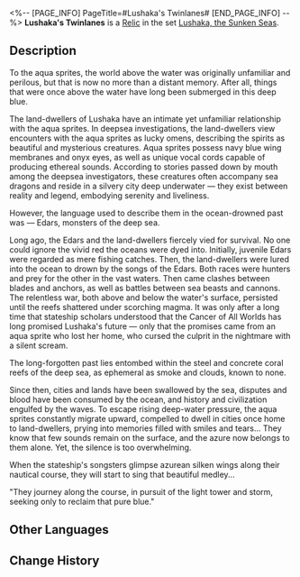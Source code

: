 <%-- [PAGE_INFO]
PageTitle=#Lushaka's Twinlanes#
[END_PAGE_INFO] --%>
{{Relic Infobox
|id        = 63176
|image     = Item Lushaka's Twinlanes.png{{subst:void|<!--$UPLOAD:<<SpriteOutput/RelicFigures/IconRelic_317_6.png>-<Item Lushaka's Twinlanes.png>-<Relic Icons>>-->}}
|set       = Lushaka, the Sunken Seas
|piece     = Planar Sphere
|mentions  = 
}}
{{Description|On the boundless horizon, even the faintest mark can shatter this silence. The navigational lanes bear the history of the crew while the aqua sprites pursue hope along the water currents.}}
'''Lushaka's Twinlanes''' is a [[Relic]] in the set [[Lushaka, the Sunken Seas]].

==Description==
To the aqua sprites, the world above the water was originally unfamiliar and perilous, but that is now no more than a distant memory. After all, things that were once above the water have long been submerged in this deep blue.

The land-dwellers of Lushaka have an intimate yet unfamiliar relationship with the aqua sprites. In deepsea investigations, the land-dwellers view encounters with the aqua sprites as lucky omens, describing the spirits as beautiful and mysterious creatures. Aqua sprites possess navy blue wing membranes and onyx eyes, as well as unique vocal cords capable of producing ethereal sounds. According to stories passed down by mouth among the deepsea investigators, these creatures often accompany sea dragons and reside in a silvery city deep underwater &mdash; they exist between reality and legend, embodying serenity and liveliness.

However, the language used to describe them in the ocean-drowned past was &mdash; Edars, monsters of the deep sea.

Long ago, the Edars and the land-dwellers fiercely vied for survival. No one could ignore the vivid red the oceans were dyed into. Initially, juvenile Edars were regarded as mere fishing catches. Then, the land-dwellers were lured into the ocean to drown by the songs of the Edars. Both races were hunters and prey for the other in the vast waters. Then came clashes between blades and anchors, as well as battles between sea beasts and cannons. The relentless war, both above and below the water's surface, persisted until the reefs shattered under scorching magma. It was only after a long time that stateship scholars understood that the Cancer of All Worlds has long promised Lushaka's future &mdash; only that the promises came from an aqua sprite who lost her home, who cursed the culprit in the nightmare with a silent scream.

The long-forgotten past lies entombed within the steel and concrete coral reefs of the deep sea, as ephemeral as smoke and clouds, known to none.

Since then, cities and lands have been swallowed by the sea, disputes and blood have been consumed by the ocean, and history and civilization engulfed by the waves. To escape rising deep-water pressure, the aqua sprites constantly migrate upward, compelled to dwell in cities once home to land-dwellers, prying into memories filled with smiles and tears... They know that few sounds remain on the surface, and the azure now belongs to them alone. Yet, the silence is too overwhelming.

When the stateship's songsters glimpse azurean silken wings along their nautical course, they will start to sing that beautiful medley...

"They journey along the course, in pursuit of the light tower and storm, seeking only to reclaim that pure blue."

==Other Languages==
{{Other Languages
|en   = Lushaka's Twinlanes
|zhs  = 露莎卡的双生航道
|zht  = 露莎卡的雙生航道
|ja   = ルサカの{{Rubi|双生航路|そうせいこうろ}}
|ko   = 루샤카의 쌍생 항로
|es   = Rutas náuticas simbióticas de Lushaka
|fr   = Routes maritimes jumelles de Lushaka
|ru   = Симбиотический фарватер Русалки
|th   = Lushaka's Twinlanes
|vi   = Đường Bay Đôi Lushaka
|de   = Die symbiotischen Seewege von Lushaka
|id   = Lushaka's Twinlanes
|pt   = Pistas Duplas de Lushaka
}}

==Change History==
{{Change History|2.5}}